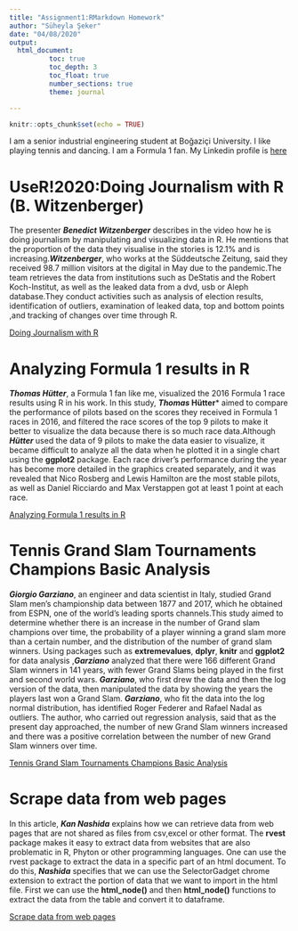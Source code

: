 ```yaml
---
title: "Assignment1:RMarkdown Homework"
author: "Süheyla Şeker"
date: "04/08/2020"
output: 
  html_document:
          toc: true
          toc_depth: 3
          toc_float: true
          number_sections: true
          theme: journal

---
```


```r
knitr::opts_chunk$set(echo = TRUE)
```

I am a senior industrial engineering student at Boğaziçi University. 
I like playing tennis and dancing. I am a Formula 1 fan.
My Linkedin profile is
[here](https://www.linkedin.com/in/suheylaseker/)

# UseR!2020:Doing Journalism with R (B. Witzenberger)
The presenter ***Benedict Witzenberger*** describes in the video how he is doing journalism by manipulating and visualizing data in R. He mentions that the proportion of the data they visualise in the stories is 12.1% and is increasing.***Witzenberger***, who works at the Süddeutsche Zeitung, said they received 98.7 million visitors at the digital in May due to the pandemic.The team retrieves the data from institutions such as DeStatis and the Robert Koch-Institut, as well as the leaked data from a dvd, usb or Aleph database.They conduct activities such as analysis of election results, identification of outliers, examination of leaked data, top and bottom points ,and tracking of changes over time through R.

[Doing Journalism with R](https://www.youtube.com/watch?v=1bmdHy5vtfY&list=LLOOXUVQ4VuNbQgs2jHR_2Hg&index=2&t=448s)



# Analyzing Formula 1 results in R 
***Thomas Hütter***, a Formula 1 fan like me, visualized the 2016 Formula 1 race results using R in his work. In this study, ***Thomas* Hütter*** aimed to compare the performance of pilots based on the scores they received in Formula 1 races in 2016, and filtered the race scores of the top 9 pilots to make it better to visualize the data because there is so much race data.Although ***Hütter*** used the data of 9 pilots to make the data easier to visualize, it became difficult to analyze all the data when he plotted it in a single chart using the **ggplot2** package. Each race driver's performance during the year has become more detailed in the graphics created separately, and  it was revealed that Nico Rosberg and Lewis Hamilton are the most stable pilots, as well as Daniel Ricciardo and Max Verstappen got at least 1 point at each race.

[Analyzing Formula 1 results in R](https://www.sqlservercentral.com/articles/analyzing-formula-1-results-in-r)

# Tennis Grand Slam Tournaments Champions Basic Analysis
***Giorgio Garziano***, an engineer and data scientist in Italy, studied Grand Slam men's championship data between 1877 and 2017, which he obtained from ESPN, one of the world's leading sports channels.This study aimed to determine whether there is an increase in the number of Grand slam champions over time, the probability of a player winning a grand slam more than a certain number, and the distribution of the number of grand slam winners. Using packages such as **extremevalues**, **dplyr**, **knitr** and **ggplot2** for data analysis ,***Garziano*** analyzed that there were 166 different Grand Slam winners in 141 years, with fewer Grand Slams being played in the first and second world wars. ***Garziano***, who first drew the data and then the log version of the data, then manipulated the data by showing the years the players last won a Grand Slam. ***Garziano***, who fit the data into the log normal distribution, has identified Roger Federer and Rafael Nadal as outliers. The author, who carried out regression analysis, said that as the present day approached, the number of new Grand Slam winners increased and there was a positive correlation between the number of new Grand Slam winners over time.

[Tennis Grand Slam Tournaments Champions Basic Analysis](https://www.sqlservercentral.com/articles/analyzing-formula-1-results-in-r)

# Scrape data from web pages
In this article, ***Kan Nashida*** explains how we can retrieve data from web pages that are not shared as files from csv,excel or other format. The **rvest** package makes it easy to extract data from websites that are also problematic in R, Phyton or other programming languages. One can use the rvest package to extract the data in a specific part of an html document. To do this, ***Nashida*** specifies that we can use the SelectorGadget chrome extension to extract the portion of data that we want to import in the html file. First we can use the **html_node()** and then **html_node()** functions to extract the data from the table and convert it to dataframe.



[Scrape data from web pages](https://blog.exploratory.io/scrape-data-from-web-pages-50e45b2b150a)



